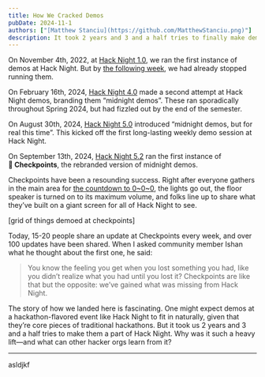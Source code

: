 ```yaml
---
title: How We Cracked Demos
pubDate: 2024-11-1
authors: ["[Matthew Stanciu](https://github.com/MatthewStanciu.png)"]
description: It took 2 years and 3 and a half tries to finally make demos a part of Hack Night. What made it such a heavy lift, and what can others learn from it?
---
```


On November 4th, 2022, at [Hack Night 1.0](https://blog.purduehackers.com/posts/hack-night-1point0), we ran the first instance of demos at Hack Night. But by [the following week](https://events.purduehackers.com/hack-night-11), we had already stopped running them.

On February 16th, 2024, [Hack Night 4.0](https://events.purduehackers.com/hack-night-40) made a second attempt at Hack Night demos, branding them “midnight demos”. These ran sporadically throughout Spring 2024, but had fizzled out by the end of the semester.

On August 30th, 2024, [Hack Night 5.0](https://events.purduehackers.com/hack-night-50) introduced “midnight demos, but for real this time”. This kicked off the first long-lasting weekly demo session at Hack Night.

On September 13th, 2024, [Hack Night 5.2](https://events.purduehackers.com/hack-night-52) ran the first instance of **🏁&nbsp;Checkpoints**, the rebranded version of midnight demos.

Checkpoints have been a resounding success. Right after everyone gathers in the main area for [the countdown to 0\~0\~0](https://youtu.be/i6dzI7AhH40?si=Cb3uobpelj93n7dr), the lights go out, the floor speaker is turned on to its maximum volume, and folks line up to share what they’ve built on a giant screen for all of Hack Night to see.

[grid of things demoed at checkpoints]

Today, 15-20 people share an update at Checkpoints every week, and over 100 updates have been shared. When I asked community member Ishan what he thought about the first one, he said:

> You know the feeling you get when you lost something you had, like you didn’t realize what you had until you lost it? Checkpoints are like that but the opposite: we’ve gained what was missing from Hack Night.

The story of how we landed here is fascinating. One might expect demos at a hackathon-flavored event like Hack Night to fit in naturally, given that they’re core pieces of traditional hackathons. But it took us 2 years and 3 and a half tries to make them a part of Hack Night. Why was it such a heavy lift—and what can other hacker orgs learn from it?

---

asldjkf